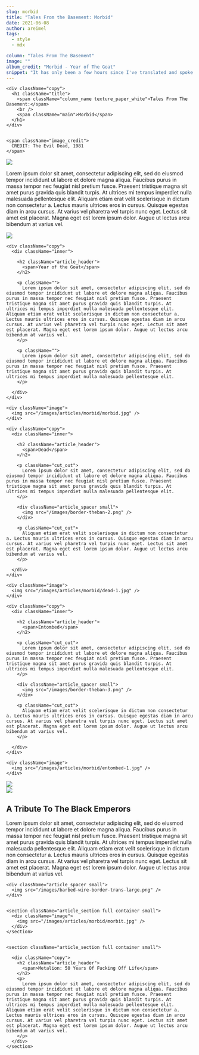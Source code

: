 ```yaml
---
slug: morbid
title: "Tales From the Basement: Morbid"
date: 2021-06-08
author: areimel
tags:
  - style
  - mdx

column: "Tales From The Basement"
image: ""
album_credit: "Morbid - Year of The Goat"
snippet: "It has only been a few hours since I've translated and spoke aloud the first of the demon resurrection passages from the Book of the Dead"
---
```



<article>
  
  
  <section className="article_hero container" >
    
    <div className="copy">
      <h1 className="title">
        <span className="column_name texture_paper_white">Tales From The Basement:</span>
        <br />
        <span className="main">Morbid</span>
      </h1>
    </div>
    
    
    <span className="image_credit">
      CREDIT: The Evil Dead, 1981
    </span>

  </section>
  
  
  <div className="article_spacer">
    <img src="/images/barbed-wire-border-trans-large.png" />
  </div>
  
  <section className="article_section full container small">
    <div className="copy">
      <p>
        Lorem ipsum dolor sit amet, consectetur adipiscing elit, sed do eiusmod tempor incididunt ut labore et dolore magna aliqua. Faucibus purus in massa tempor nec feugiat nisl pretium fusce. Praesent tristique magna sit amet purus gravida quis blandit turpis. At ultrices mi tempus imperdiet nulla malesuada pellentesque elit. Aliquam etiam erat velit scelerisque in dictum non consectetur a. Lectus mauris ultrices eros in cursus. Quisque egestas diam in arcu cursus. At varius vel pharetra vel turpis nunc eget. Lectus sit amet est placerat. Magna eget est lorem ipsum dolor. Augue ut lectus arcu bibendum at varius vel.
      </p>
    </div>
  </section>
  
  <div className="article_spacer">
    <img src="/images/barbed-wire-border-trans-large.png" />
  </div>
  

  <section className="article_section container" mobile-flex="column">
    
    <div className="copy">
      <div className="inner">
        
        <h2 className="article_header">
          <span>Year of the Goat</span>
        </h2>
        
        <p className="">
          Lorem ipsum dolor sit amet, consectetur adipiscing elit, sed do eiusmod tempor incididunt ut labore et dolore magna aliqua. Faucibus purus in massa tempor nec feugiat nisl pretium fusce. Praesent tristique magna sit amet purus gravida quis blandit turpis. At ultrices mi tempus imperdiet nulla malesuada pellentesque elit. Aliquam etiam erat velit scelerisque in dictum non consectetur a. Lectus mauris ultrices eros in cursus. Quisque egestas diam in arcu cursus. At varius vel pharetra vel turpis nunc eget. Lectus sit amet est placerat. Magna eget est lorem ipsum dolor. Augue ut lectus arcu bibendum at varius vel.
        </p>
        
        <p className="">
          Lorem ipsum dolor sit amet, consectetur adipiscing elit, sed do eiusmod tempor incididunt ut labore et dolore magna aliqua. Faucibus purus in massa tempor nec feugiat nisl pretium fusce. Praesent tristique magna sit amet purus gravida quis blandit turpis. At ultrices mi tempus imperdiet nulla malesuada pellentesque elit. 
        </p>
        
      </div>
    </div>
    
    <div className="image">
      <img src="/images/articles/morbid/morbid.jpg" />
    </div>
    
  </section>
  
  
  
  <section className="article_section row_reverse container" mobile-flex="column">
    
    <div className="copy">
      <div className="inner">
        
        <h2 className="article_header">
          <span>Dead</span>
        </h2>
        
        <p className="cut_out">
          Lorem ipsum dolor sit amet, consectetur adipiscing elit, sed do eiusmod tempor incididunt ut labore et dolore magna aliqua. Faucibus purus in massa tempor nec feugiat nisl pretium fusce. Praesent tristique magna sit amet purus gravida quis blandit turpis. At ultrices mi tempus imperdiet nulla malesuada pellentesque elit. 
        </p>
        
        <div className="article_spacer small">
          <img src="/images/border-theban-2.png" />
        </div>
        
        <p className="cut_out">
          Aliquam etiam erat velit scelerisque in dictum non consectetur a. Lectus mauris ultrices eros in cursus. Quisque egestas diam in arcu cursus. At varius vel pharetra vel turpis nunc eget. Lectus sit amet est placerat. Magna eget est lorem ipsum dolor. Augue ut lectus arcu bibendum at varius vel.
        </p>
        
      </div>
    </div>
    
    <div className="image">
      <img src="/images/articles/morbid/dead-1.jpg" />
    </div>
    
  </section>
  
  
  
  <section className="article_section container" mobile-flex="column">
    
    <div className="copy">
      <div className="inner">
        
        <h2 className="article_header">
          <span>Entombed</span>
        </h2>
        
        <p className="cut_out">
          Lorem ipsum dolor sit amet, consectetur adipiscing elit, sed do eiusmod tempor incididunt ut labore et dolore magna aliqua. Faucibus purus in massa tempor nec feugiat nisl pretium fusce. Praesent tristique magna sit amet purus gravida quis blandit turpis. At ultrices mi tempus imperdiet nulla malesuada pellentesque elit. 
        </p>
        
        <div className="article_spacer small">
          <img src="/images/border-theban-3.png" />
        </div>
        
        <p className="cut_out">
          Aliquam etiam erat velit scelerisque in dictum non consectetur a. Lectus mauris ultrices eros in cursus. Quisque egestas diam in arcu cursus. At varius vel pharetra vel turpis nunc eget. Lectus sit amet est placerat. Magna eget est lorem ipsum dolor. Augue ut lectus arcu bibendum at varius vel.
        </p>
        
      </div>
    </div>
    
    <div className="image">
      <img src="/images/articles/morbid/entombed-1.jpg" />
    </div>
    
  </section>
  
  <div className="article_spacer small">
    <img src="/images/barbed-wire-border-trans-large.png" />
  </div>
  
  
  <section className="article_section full container small">
    <div className="image">
      <img src="/images/articles/morbid/black-emperors.jpg" />
    </div>
  </section>
  
  
  <section className="article_section full container small">
    <div className="copy">
      <h2 className="article_header">
        <span>A Tribute To The Black Emperors</span>
      </h2>
      <p>
        Lorem ipsum dolor sit amet, consectetur adipiscing elit, sed do eiusmod tempor incididunt ut labore et dolore magna aliqua. Faucibus purus in massa tempor nec feugiat nisl pretium fusce. Praesent tristique magna sit amet purus gravida quis blandit turpis. At ultrices mi tempus imperdiet nulla malesuada pellentesque elit. Aliquam etiam erat velit scelerisque in dictum non consectetur a. Lectus mauris ultrices eros in cursus. Quisque egestas diam in arcu cursus. At varius vel pharetra vel turpis nunc eget. Lectus sit amet est placerat. Magna eget est lorem ipsum dolor. Augue ut lectus arcu bibendum at varius vel.
      </p>
    </div>
  </section>
  
  
    <div className="article_spacer small">
      <img src="/images/barbed-wire-border-trans-large.png" />
    </div>
    
    
    <section className="article_section full container small">
      <div className="image">
        <img src="/images/articles/morbid/morbit.jpg" />
      </div>
    </section>
    
    
    <section className="article_section full container small">
      
      <div className="copy">
        <h2 className="article_header">
          <span>Metalion: 50 Years Of Fucking Off Life</span>
        </h2>
        <p>
          Lorem ipsum dolor sit amet, consectetur adipiscing elit, sed do eiusmod tempor incididunt ut labore et dolore magna aliqua. Faucibus purus in massa tempor nec feugiat nisl pretium fusce. Praesent tristique magna sit amet purus gravida quis blandit turpis. At ultrices mi tempus imperdiet nulla malesuada pellentesque elit. Aliquam etiam erat velit scelerisque in dictum non consectetur a. Lectus mauris ultrices eros in cursus. Quisque egestas diam in arcu cursus. At varius vel pharetra vel turpis nunc eget. Lectus sit amet est placerat. Magna eget est lorem ipsum dolor. Augue ut lectus arcu bibendum at varius vel.
        </p>
      </div>
    </section>
    
</article>